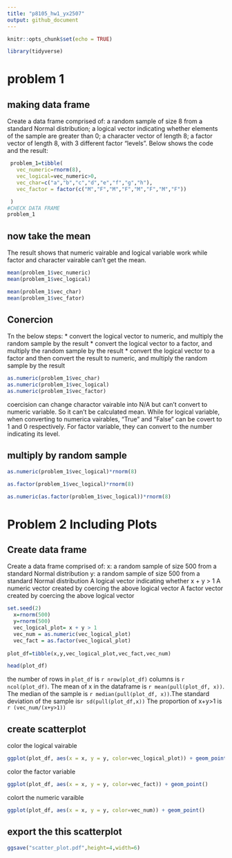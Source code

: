 ```yaml
---
title: "p8105_hw1_yx2507"
output: github_document
---
```


```r
knitr::opts_chunk$set(echo = TRUE)
```

```r
library(tidyverse)

```
# problem 1

## making data frame

Create a data frame comprised of: a random sample of size 8 from a standard Normal distribution; a logical vector indicating whether elements of the sample are greater than 0; a character vector of length 8; a factor vector of length 8, with 3 different factor “levels”. Below shows the code and the result:

```r
 problem_1=tibble(
   vec_numeric=rnorm(8),
   vec_logical=vec_numeric>0,
   vec_char=c("a","b","c","d","e","f","g","h"),
   vec_factor = factor(c("M","F","M","F","M","F","M","F"))

 ) 
#CHECK DATA FRAME
problem_1

```


## now take the mean
The result shows that numeric vairable and logical variable work while factor and character vairable can't get the mean.
```r
mean(problem_1$vec_numeric)
mean(problem_1$vec_logical)

```

```r
mean(problem_1$vec_char)
mean(problem_1$vec_fator)
```

## Conercion
Tn the below steps:
* convert the logical vector to numeric, and multiply the random sample by the result
* convert the logical vector to a factor, and multiply the random sample by the result
* convert the logical vector to a factor and then convert the result to numeric, and multiply the random sample by the result
```r
as.numeric(problem_1$vec_char)
as.numeric(problem_1$vec_logical)
as.numeric(problem_1$vec_factor)

```
coercision can change charactor vairable into N/A but can't convert to numeric variable. So it can't be calculated mean. While for logical variable, when converting to numerica vairables, "True" and "False" can be covert to 1 and 0 respectively. For factor variable, they can convert to the number indicating its level.

## multiply by random sample
```r
as.numeric(problem_1$vec_logical)*rnorm(8)
```

```r
as.factor(problem_1$vec_logical)*rnorm(8)
```

```r
as.numeric(as.factor(problem_1$vec_logical))*rnorm(8)
```

# Problem 2 Including Plots

## Create data frame

Create a data frame comprised of:
x: a random sample of size 500 from a standard Normal distribution
y: a random sample of size 500 from a standard Normal distribution
A logical vector indicating whether x + y > 1
A numeric vector created by coercing the above logical vector
A factor vector created by coercing the above logical vector

```r
set.seed(2)
  x=rnorm(500)
  y=rnorm(500)
  vec_logical_plot= x + y > 1
  vec_num = as.numeric(vec_logical_plot)
  vec_fact = as.factor(vec_logical_plot)
  
plot_df=tibble(x,y,vec_logical_plot,vec_fact,vec_num)

head(plot_df)

```

the number of rows in `plot_df` is `r nrow(plot_df)` columns is `r ncol(plot_df)`. The mean of x in the dataframe is `r mean(pull(plot_df, x))`. The median of the sample is `r median(pull(plot_df, x))`.The standard deviation of the sample is`r sd(pull(plot_df,x))` The proportion of x+y>1 is `r (vec_num/(x+y>1))`

## create scatterplot

color the logical vairable
```r
ggplot(plot_df, aes(x = x, y = y, color=vec_logical_plot)) + geom_point()

```
color the factor variable
```r
ggplot(plot_df, aes(x = x, y = y, color=vec_fact)) + geom_point()
```
colort the numeric varaible
```r
ggplot(plot_df, aes(x = x, y = y, color=vec_num)) + geom_point()
```


## export the this scatterplot


```r
ggsave("scatter_plot.pdf",height=4,width=6)

```


